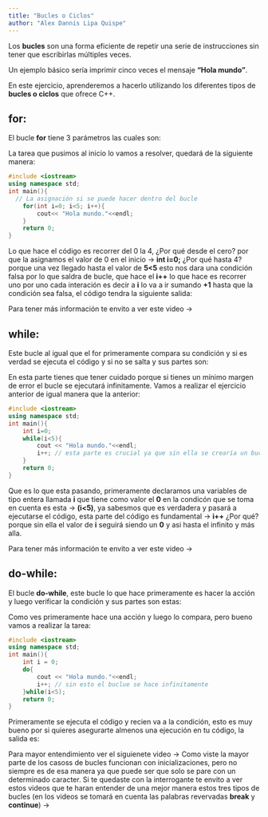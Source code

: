 ```yaml
---
title: "Bucles o Ciclos"
author: "Alex Dannis Lipa Quispe"
---
```

Los **bucles** son una forma eficiente de repetir una serie de instrucciones sin tener que escribirlas múltiples veces.\

Un ejemplo básico sería imprimir cinco veces el mensaje **"Hola mundo"**.\

En este ejercicio, aprenderemos a hacerlo utilizando los diferentes tipos de **bucles o ciclos** que ofrece C++.

## for: 

El bucle **for** tiene 3 parámetros las cuales son:

```{=latex}
\begin{tcolorbox}[custombox]
\begin{verbatim}
for(asignació; condición; iteración){ 
    acción se la condición es verdadera; 
}
\end{verbatim}
\end{tcolorbox}
```

La tarea que pusimos al inicio lo vamos a resolver, quedará de la siguiente manera:

``` cpp
#include <iostream>
using namespace std;
int main(){
  // La asignación si se puede hacer dentro del bucle
    for(int i=0; i<5; i++){ 
        cout<< "Hola mundo."<<endl;
    }
    return 0;
}
```

Lo que hace el código es recorrer del 0 la 4, ¿Por qué desde el cero? por que la asignamos el valor de 0 en el inicio -\> **int i=0;** ¿Por qué hasta 4? porque una vez llegado hasta el valor de **5\<5** esto nos dara una condición falsa por lo que saldra de bucle, que hace el **i++** lo que hace es recorrer uno por uno cada interación es decir a **i** lo va a ir sumando **+1** hasta que la condición sea falsa, el código tendra la siguiente salida:

```{=latex}
\begin{tcolorbox}[custombox]
\begin{verbatim}
Hola mundo. 
Hola mundo. 
Hola mundo. 
Hola mundo. 
Hola mundo.
\end{verbatim}
\end{tcolorbox}
```

Para tener más información te envito a ver este video -\>

## while:

Este bucle al igual que el for primeramente compara su condición y si es verdad se ejecuta el código y si no se salta y sus partes son:

```{=latex}
\begin{tcolorbox}[custombox]
\begin{verbatim}
While(condición){ 
    acción a realizar si la condición es verdadera;     
}
\end{verbatim}
\end{tcolorbox}
```

En esta parte tienes que tener cuidado porque si tienes un mínimo margen de error el bucle se ejecutará infinitamente. Vamos a realizar el ejercicio anterior de igual manera que la anterior:

``` cpp
#include <iostream>
using namespace std;
int main(){
    int i=0;
    while(i<5){
        cout << "Hola mundo."<<endl;
        i++; // esta parte es crucial ya que sin ella se crearía un bucle infinito
    }
    return 0;
}
```

Que es lo que esta pasando, primeramente declaramos una variables de tipo entera llamada **i** que tiene como valor el **0** en la condicón que se toma en cuenta es esta -\> **(i\<5)**, ya sabesmos que es verdadera y pasará a ejecutarse el código, esta parte del código es fundamental -\> **i++** ¿Por qué? porque sin ella el valor de **i** seguirá siendo un **0** y asi hasta el infinito y más alla.

```{=latex}
\begin{tcolorbox}[custombox]
Hola mundo. \\
Hola mundo. \\
Hola mundo. \\
Hola mundo. \\
Hola mundo.
\end{tcolorbox}
```

Para tener más información te envito a ver este video -\>

## do-while:

El bucle **do-while**, este bucle lo que hace primeramente es hacer la acción y luego verificar la condición y sus partes son estas:

```{=latex}
\begin{tcolorbox}[custombox]
\begin{verbatim}
do{ 
    acción 
}While(condición);
\end{verbatim}
\end{tcolorbox}
```

Como ves primeramente hace una acción y luego lo compara, pero bueno vamos a realizar la tarea:

``` cpp
#include <iostream>
using namespace std;
int main(){
    int i = 0;
    do{
        cout << "Hola mundo."<<endl;
        i++; // sin esto el buclue se hace infinitamente
    }while(i<5);
    return 0;
}
```

Primeramente se ejecuta el código y recien va a la condición, esto es muy bueno por si quieres asegurarte almenos una ejecución en tu código, la salida es:

```{=latex}
\begin{tcolorbox}[custombox]
Hola mundo. \\
Hola mundo. \\
Hola mundo. \\
Hola mundo. \\
Hola mundo.
\end{tcolorbox}
```

Para mayor entendimiento ver el siguienete video -\> Como viste la mayor parte de los casoss de bucles funcionan con inicializaciones, pero no siempre es de esa manera ya que puede ser que solo se pare con un determinado caracter. Si te quedaste con la interrogante te envito a ver estos videos que te haran entender de una mejor manera estos tres tipos de bucles (en los videos se tomará en cuenta las palabras revervadas **break** y **continue**) -\>
